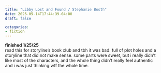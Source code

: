 ```yaml
---
title: "Libby Lost and Found / Stephanie Booth"
date: 2025-05-14T17:44:39-04:00
draft: false

categories:
- fiction
---
```

**finished 1/25/25** \
read this for storyline's book club and tbh it was bad. full of plot holes and a storyline that did not make sense. some parts were sweet, but i really didn't like most of the characters, and the whole thing didn't really feel authentic and i was just thinking wtf the whole time. 